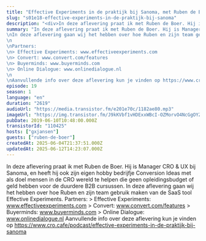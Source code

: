 ```yaml
---
title: "Effective Experiments in de praktijk bij Sanoma, met Ruben de Boer"
slug: "s01e18-effective-experiments-in-de-praktijk-bij-sanoma"
description: "<div>In deze aflevering praat ik met Ruben de Boer. Hij is Manager CRO &amp; UX bij Sanoma, en heeft hij ook zijn eigen hobby bedrijfje Conversion Ideas met als doel mensen in de CRO wereld te helpen die geen opleidingsbudget of geld hebben voor de duurdere B2B cursussen. In deze aflevering gaan wij het hebben over hoe Ruben en zijn team gebruik maken van de SaaS tool Effective Experiments. Partners: &gt; Effective Experiments: www.effectiveexperiments.com &gt; Convert: www.convert.com/features &gt; Buyerminds: www.buyerminds.com &gt; Online Dialogue: www.onlinedialogue.nl Aanvullende info over deze aflevering kun je vinden op https://www.cro.cafe/podcast/effective-experiments-in-de-praktijk-bij-sanoma</div>"
summary: "In deze aflevering praat ik met Ruben de Boer. Hij is Manager CRO & UX bij Sanoma, en heeft hij ook zijn eigen hobby bedrijfje Conversion Ideas met als doel mensen in de CRO wereld te helpen die geen opleidingsbudget of geld hebben voor de duurdere B2B cursussen.\nIn deze aflevering gaan wij het hebben over hoe Ruben en zijn team gebruik maken van de SaaS tool Effective Experiments.\n\nPartners:\n> Effective Experiments: www.effectiveexperiments.com\n> Convert: www.convert.com/features\n> Buyerminds: www.buyerminds.com\n> Online Dialogue: www.onlinedialogue.nl\n\nAanvullende info over deze aflevering kun je vinden op https://www.cro.cafe/podcast/effective-experiments-in-de-praktijk-bij-sanoma"
episode: 19
season: 1
language: "en"
duration: "2619"
audioUrl: "https://media.transistor.fm/e201e70c/1182ae80.mp3"
imageUrl: "https://img.transistor.fm/J9kKVbf1vHDExxWBcI-OZMorvO4NcGgOYZIMdESVvyg/rs:fill:3000:3000:1/q:60/aHR0cHM6Ly9pbWct/dXBsb2FkLXByb2R1/Y3Rpb24udHJhbnNp/c3Rvci5mbS9lcGlz/b2RlLzExMDQyNS8x/NjAyMDc1MDkwLWFy/dHdvcmsuanBn.webp"
pubDate: 2019-06-10T10:48:00.000Z
transistorId: "110425"
hosts: ["gxjansen"]
guests: ["ruben-de-boer"]
createdAt: 2025-06-04T21:37:51.000Z
updatedAt: 2025-06-12T14:23:07.000Z
---
```


In deze aflevering praat ik met Ruben de Boer. Hij is Manager CRO & UX bij Sanoma, en heeft hij ook zijn eigen hobby bedrijfje Conversion Ideas met als doel mensen in de CRO wereld te helpen die geen opleidingsbudget of geld hebben voor de duurdere B2B cursussen. In deze aflevering gaan wij het hebben over hoe Ruben en zijn team gebruik maken van de SaaS tool Effective Experiments. Partners: > Effective Experiments: www.effectiveexperiments.com > Convert: www.convert.com/features > Buyerminds: www.buyerminds.com > Online Dialogue: www.onlinedialogue.nl Aanvullende info over deze aflevering kun je vinden op https://www.cro.cafe/podcast/effective-experiments-in-de-praktijk-bij-sanoma
